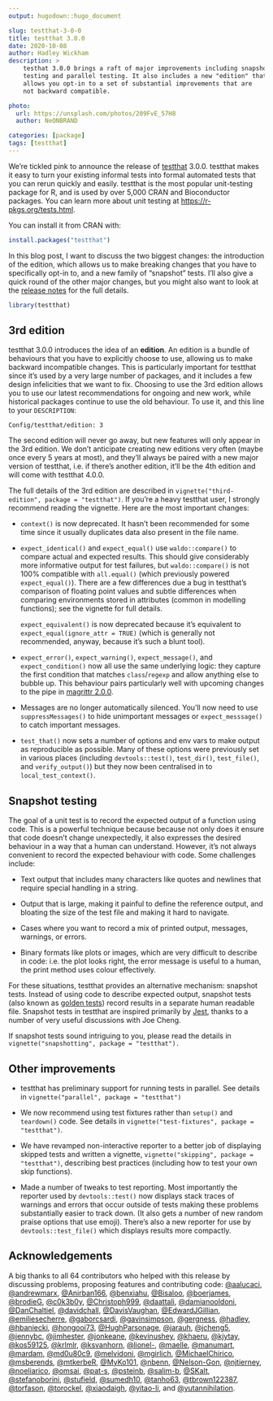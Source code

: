 ```yaml
---
output: hugodown::hugo_document

slug: testthat-3-0-0
title: testthat 3.0.0
date: 2020-10-08
author: Hadley Wickham
description: >
    testhat 3.0.0 brings a raft of major improvements including snapshot 
    testing and parallel testing. It also includes a new "edition" that
    allows you opt-in to a set of substantial improvements that are
    not backward compatible.

photo:
  url: https://unsplash.com/photos/209FvE_57H8
  author: NeONBRAND

categories: [package] 
tags: [testthat]
---
```


We're tickled pink to announce the release of [testthat](http://testthat.r-lib.org/) 3.0.0.
testthat makes it easy to turn your existing informal tests into formal automated tests that you can rerun quickly and easily.
testthat is the most popular unit-testing package for R, and is used by over 5,000 CRAN and Bioconductor packages.
You can learn more about unit testing at <https://r-pkgs.org/tests.html>.

You can install it from CRAN with:

```r
install.packages("testthat")
```

In this blog post, I want to discuss the two biggest changes: the introduction of the edition, which allows us to make breaking changes that you have to specifically opt-in to, and a new family of "snapshot" tests.
I'll also give a quick round of the other major changes, but you might also want to look at the [release notes](%7B%20github_release%20%7D) for the full details.

```r
library(testthat)
```

## 3rd edition

testthat 3.0.0 introduces the idea of an **edition**.
An edition is a bundle of behaviours that you have to explicitly choose to use, allowing us to make backward incompatible changes.
This is particularly important for testthat since it's used by a very large number of packages, and it includes a few design infelicities that we want to fix.
Choosing to use the 3rd edition allows you to use our latest recommendations for ongoing and new work, while historical packages continue to use the old behaviour.
To use it, and this line to your `DESCRIPTION`:

    Config/testthat/edition: 3

The second edition will never go away, but new features will only appear in the 3rd edition.
We don't anticipate creating new editions very often (maybe once every 5 years at most), and they'll always be paired with a new major version of testthat, i.e. if there's another edition, it'll be the 4th edition and will come with testthat 4.0.0.

The full details of the 3rd edition are described in `vignette("third-edition", package = "testthat")`.
If you're a heavy testthat user, I strongly recommend reading the vignette.
Here are the most important changes:

-   `context()` is now deprecated.
    It hasn't been recommended for some time since it usually duplicates data also present in the file name.

-   `expect_identical()` and `expect_equal()` use `waldo::compare()` to compare actual and expected results.
    This should give considerably more informative output for test failures, but `waldo::compare()` is not 100% compatible with `all.equal()` (which previously powered `expect_equal()`).
    There are a few differences due a bug in testthat's comparison of floating point values and subtle differences when comparing environments stored in attributes (common in modelling functions); see the vignette for full details.

    `expect_equivalent()` is now deprecated because it's equivalent to `expect_equal(ignore_attr = TRUE)` (which is generally not recommended, anyway, because it's such a blunt tool).

-   `expect_error()`, `expect_warning()`, `expect_message()`, and `expect_condition()` now all use the same underlying logic: they capture the first condition that matches `class`/`regexp` and allow anything else to bubble up.
    This behaviour pairs particularly well with upcoming changes to the pipe in [magrittr 2.0.0](/blog/2020/08/magrittr-2-0/).

-   Messages are no longer automatically silenced.
    You'll now need to use `suppressMessages()` to hide unimportant messages or `expect_messsage()` to catch important messages.

-   `test_that()` now sets a number of options and env vars to make output as reproducible as possible.
    Many of these options were previously set in various places (including `devtools::test()`, `test_dir()`, `test_file()`, and `verify_output()`) but they now been centralised in to `local_test_context()`.

## Snapshot testing

The goal of a unit test is to record the expected output of a function using code.
This is a powerful technique because because not only does it ensure that code doesn't change unexpectedly, it also expresses the desired behaviour in a way that a human can understand.
However, it's not always convenient to record the expected behaviour with code.
Some challenges include:

-   Text output that includes many characters like quotes and newlines that require special handling in a string.

-   Output that is large, making it painful to define the reference output, and bloating the size of the test file and making it hard to navigate.

-   Cases where you want to record a mix of printed output, messages, warnings, or errors.

-   Binary formats like plots or images, which are very difficult to describe in code: i.e. the plot looks right, the error message is useful to a human, the print method uses colour effectively.

For these situations, testthat provides an alternative mechanism: snapshot tests.
Instead of using code to describe expected output, snapshot tests (also known as [golden tests](https://ro-che.info/articles/2017-12-04-golden-tests)) record results in a separate human readable file.
Snapshot tests in testthat are inspired primarily by [Jest](https://jestjs.io/docs/en/snapshot-testing), thanks to a number of very useful discussions with Joe Cheng.

If snapshot tests sound intriguing to you, please read the details in `vignette("snapshotting", package = "testthat").`

## Other improvements

-   testthat has preliminary support for running tests in parallel.
    See details in `vignette("parallel", package = "testthat")`

-   We now recommend using test fixtures rather than `setup()` and `teardown()` code.
    See details in `vignette("test-fixtures", package = "testthat")`.

-   We have revamped non-interactive reporter to a better job of displaying skipped tests and written a vignette, `vignette("skipping", package = "testthat")`, describing best practices (including how to test your own skip functions).

-   Made a number of tweaks to test reporting.
    Most importantly the reporter used by `devtools::test()` now displays stack traces of warnings and errors that occur outside of tests making these problems substantially easier to track down.
    (It also gets a number of new random praise options that use emoji).
    There's also a new reporter for use by `devtools::test_file()` which displays results more compactly.

## Acknowledgements

A big thanks to all 64 contributors who helped with this release by discussing problems, proposing features and contributing code: [\@aalucaci](https://github.com/aalucaci), [\@andrewmarx](https://github.com/andrewmarx), [\@Anirban166](https://github.com/Anirban166), [\@benxiahu](https://github.com/benxiahu), [\@Bisaloo](https://github.com/Bisaloo), [\@boerjames](https://github.com/boerjames), [\@brodieG](https://github.com/brodieG), [\@c0k3b0y](https://github.com/c0k3b0y), [\@Christoph999](https://github.com/Christoph999), [\@daattali](https://github.com/daattali), [\@damianooldoni](https://github.com/damianooldoni), [\@DanChaltiel](https://github.com/DanChaltiel), [\@davidchall](https://github.com/davidchall), [\@DavisVaughan](https://github.com/DavisVaughan), [\@EdwardJGillian](https://github.com/EdwardJGillian), [\@emiliesecherre](https://github.com/emiliesecherre), [\@gaborcsardi](https://github.com/gaborcsardi), [\@gavinsimpson](https://github.com/gavinsimpson), [\@gergness](https://github.com/gergness), [\@hadley](https://github.com/hadley), [\@hbaniecki](https://github.com/hbaniecki), [\@hongooi73](https://github.com/hongooi73), [\@HughParsonage](https://github.com/HughParsonage), [\@jarauh](https://github.com/jarauh), [\@jcheng5](https://github.com/jcheng5), [\@jennybc](https://github.com/jennybc), [\@jimhester](https://github.com/jimhester), [\@jonkeane](https://github.com/jonkeane), [\@kevinushey](https://github.com/kevinushey), [\@khaeru](https://github.com/khaeru), [\@kjytay](https://github.com/kjytay), [\@kos59125](https://github.com/kos59125), [\@krlmlr](https://github.com/krlmlr), [\@ksvanhorn](https://github.com/ksvanhorn), [\@lionel-](https://github.com/lionel-), [\@maelle](https://github.com/maelle), [\@manumart](https://github.com/manumart), [\@mardam](https://github.com/mardam), [\@md0u80c9](https://github.com/md0u80c9), [\@melvidoni](https://github.com/melvidoni), [\@mgirlich](https://github.com/mgirlich), [\@MichaelChirico](https://github.com/MichaelChirico), [\@msberends](https://github.com/msberends), [\@mtkerbeR](https://github.com/mtkerbeR), [\@MyKo101](https://github.com/MyKo101), [\@nbenn](https://github.com/nbenn), [\@Nelson-Gon](https://github.com/Nelson-Gon), [\@njtierney](https://github.com/njtierney), [\@noeliarico](https://github.com/noeliarico), [\@omsai](https://github.com/omsai), [\@pat-s](https://github.com/pat-s), [\@psteinb](https://github.com/psteinb), [\@salim-b](https://github.com/salim-b), [\@SKalt](https://github.com/SKalt), [\@stefanoborini](https://github.com/stefanoborini), [\@stufield](https://github.com/stufield), [\@sumedh10](https://github.com/sumedh10), [\@tanho63](https://github.com/tanho63), [\@tbrown122387](https://github.com/tbrown122387), [\@torfason](https://github.com/torfason), [\@torockel](https://github.com/torockel), [\@xiaodaigh](https://github.com/xiaodaigh), [\@yitao-li](https://github.com/yitao-li), and [\@yutannihilation](https://github.com/yutannihilation).
